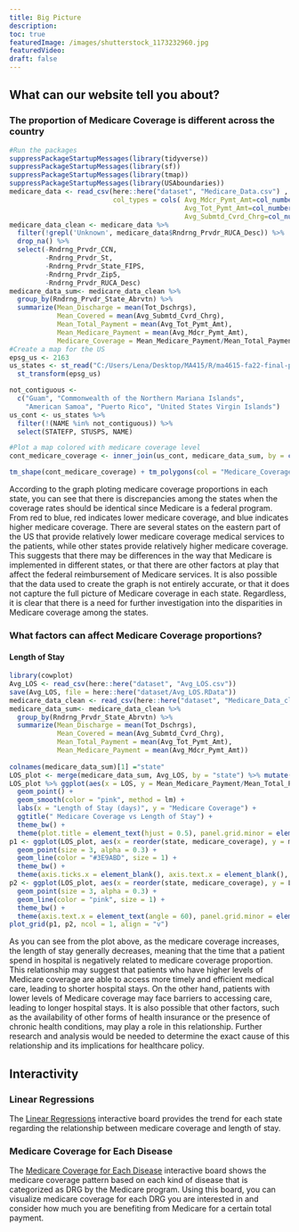 ```yaml
---
title: Big Picture
description:
toc: true
featuredImage: /images/shutterstock_1173232960.jpg
featuredVideo:
draft: false
---
```



## What can our website tell you about?

### The proportion of Medicare Coverage is different across the country
```r
#Run the packages
suppressPackageStartupMessages(library(tidyverse))
suppressPackageStartupMessages(library(sf))
suppressPackageStartupMessages(library(tmap))
suppressPackageStartupMessages(library(USAboundaries))
medicare_data <- read_csv(here::here("dataset", "Medicare_Data.csv") , 
                          col_types = cols( Avg_Mdcr_Pymt_Amt=col_number(), 
                                            Avg_Tot_Pymt_Amt=col_number(), 
                                            Avg_Submtd_Cvrd_Chrg=col_number()))
medicare_data_clean <- medicare_data %>% 
  filter(!grepl('Unknown', medicare_data$Rndrng_Prvdr_RUCA_Desc)) %>%
  drop_na() %>%      
  select(-Rndrng_Prvdr_CCN, 
         -Rndrng_Prvdr_St, 
         -Rndrng_Prvdr_State_FIPS, 
         -Rndrng_Prvdr_Zip5, 
         -Rndrng_Prvdr_RUCA_Desc)
medicare_data_sum<- medicare_data_clean %>%
  group_by(Rndrng_Prvdr_State_Abrvtn) %>%
  summarize(Mean_Discharge = mean(Tot_Dschrgs), 
            Mean_Covered = mean(Avg_Submtd_Cvrd_Chrg), 
            Mean_Total_Payment = mean(Avg_Tot_Pymt_Amt), 
            Mean_Medicare_Payment = mean(Avg_Mdcr_Pymt_Amt),
            Medicare_Coverage = Mean_Medicare_Payment/Mean_Total_Payment)
#Create a map for the US
epsg_us <- 2163
us_states <- st_read("C:/Users/Lena/Desktop/MA415/R/ma4615-fa22-final-project-hello-world/dataset/cb_2019_us_state_20m/cb_2019_us_state_20m.shp") %>%
  st_transform(epsg_us)

not_contiguous <-
  c("Guam", "Commonwealth of the Northern Mariana Islands",
    "American Samoa", "Puerto Rico", "United States Virgin Islands")
us_cont <- us_states %>%
  filter(!(NAME %in% not_contiguous)) %>%
  select(STATEFP, STUSPS, NAME)

#Plot a map colored with medicare coverage level
cont_medicare_coverage <- inner_join(us_cont, medicare_data_sum, by = c("STUSPS" = "Rndrng_Prvdr_State_Abrvtn"))

tm_shape(cont_medicare_coverage) + tm_polygons(col = "Medicare_Coverage", palette = "RdBu", title = "Medicare Coverage", n = 9) + tm_shape(us_cont) + tm_borders(lwd = 2)  
```

According to the graph ploting medicare coverage proportions in each state, you can see that there is discrepancies among the states when the coverage rates should be identical since Medicare is a federal program. From red to blue, red indicates lower medicare coverage, and blue indicates higher medicare coverage. There are several states on the eastern part of the US that provide relatively lower medicare coverage medical services to the patients, while other states provide relatively higher medicare coverage. This suggests that there may be differences in the way that Medicare is implemented in different states, or that there are other factors at play that affect the federal reimbursement of Medicare services. It is also possible that the data used to create the graph is not entirely accurate, or that it does not capture the full picture of Medicare coverage in each state. Regardless, it is clear that there is a need for further investigation into the disparities in Medicare coverage among the states.

### What factors can affect Medicare Coverage proportions?
#### Length of Stay
```r
library(cowplot)
Avg_LOS <- read_csv(here::here("dataset", "Avg_LOS.csv"))
save(Avg_LOS, file = here::here("dataset/Avg_LOS.RData"))
medicare_data_clean <- read_csv(here::here("dataset", "Medicare_Data_clean.csv"))
medicare_data_sum<- medicare_data_clean %>%
  group_by(Rndrng_Prvdr_State_Abrvtn) %>%
  summarize(Mean_Discharge = mean(Tot_Dschrgs), 
            Mean_Covered = mean(Avg_Submtd_Cvrd_Chrg), 
            Mean_Total_Payment = mean(Avg_Tot_Pymt_Amt), 
            Mean_Medicare_Payment = mean(Avg_Mdcr_Pymt_Amt))
 
colnames(medicare_data_sum)[1] ="state"
LOS_plot <- merge(medicare_data_sum, Avg_LOS, by = "state") %>% mutate(medicare_coverage = Mean_Medicare_Payment/Mean_Total_Payment)
LOS_plot %>% ggplot(aes(x = LOS, y = Mean_Medicare_Payment/Mean_Total_Payment)) + 
  geom_point() + 
  geom_smooth(color = "pink", method = lm) + 
  labs(x = "Length of Stay (days)", y = "Medicare Coverage") + 
  ggtitle(" Medicare Coverage vs Length of Stay") + 
  theme_bw() + 
  theme(plot.title = element_text(hjust = 0.5), panel.grid.minor = element_blank())
p1 <- ggplot(LOS_plot, aes(x = reorder(state, medicare_coverage), y = medicare_coverage, group = 1)) + 
  geom_point(size = 3, alpha = 0.3) +  
  geom_line(color = "#3E9ABD", size = 1) + 
  theme_bw() + 
  theme(axis.ticks.x = element_blank(), axis.text.x = element_blank(), axis.title.x = element_blank(), panel.grid.minor = element_blank())
p2 <- ggplot(LOS_plot, aes(x = reorder(state, medicare_coverage), y = LOS, group = 1)) + 
  geom_point(size = 3, alpha = 0.3) +
  geom_line(color = "pink", size = 1) +
  theme_bw() + 
  theme(axis.text.x = element_text(angle = 60), panel.grid.minor = element_blank(), plot.title = element_text(hjust = 0.5)) 
plot_grid(p1, p2, ncol = 1, align = "v")
```

As you can see from the plot above, as the medicare coverage increases, the length of stay generally decreases, meaning that the time that a patient spend in hospital is negatively related to medicare coverage proportion. This relationship may suggest that patients who have higher levels of Medicare coverage are able to access more timely and efficient medical care, leading to shorter hospital stays. On the other hand, patients with lower levels of Medicare coverage may face barriers to accessing care, leading to longer hospital stays. It is also possible that other factors, such as the availability of other forms of health insurance or the presence of chronic health conditions, may play a role in this relationship. Further research and analysis would be needed to determine the exact cause of this relationship and its implications for healthcare policy.

## Interactivity

### Linear Regressions

The [Linear Regressions](https://hello-world-415.shinyapps.io/Linear_Regression_Interactive) interactive board provides the trend for each state regarding the relationship between medicare coverage and length of stay.

### Medicare Coverage for Each Disease
The [Medicare Coverage for Each Disease](https://hello-world-415.shinyapps.io/medicare_coverage/) interactive board shows the medicare coverage pattern based on each kind of disease that is categorized as DRG by the Medicare program. Using this board, you can visualize medicare coverage for each DRG you are interested in and consider how much you are benefiting from Medicare for a certain total payment.

